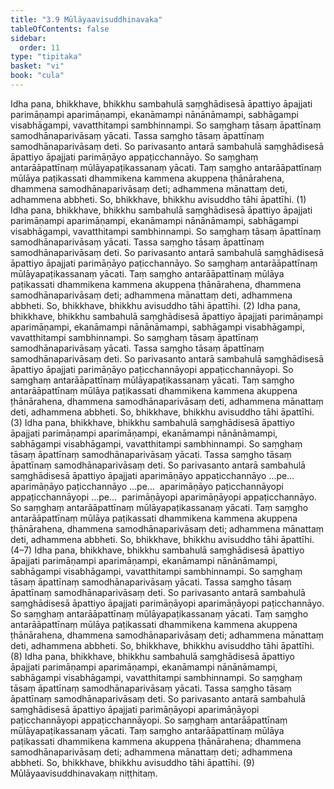 ```yaml
---
title: "3.9 Mūlāyaavisuddhinavaka"
tableOfContents: false
sidebar:
  order: 11
type: "tipitaka"
basket: "vi"
book: "cula"
---
```



<DynamicBreadcrumb />

<Division number="182" book="cula">

<Paragraph number="757" book="cula">
Idha pana, bhikkhave, bhikkhu sambahulā saṃghādisesā āpattiyo āpajjati parimāṇampi aparimāṇampi, ekanāmampi nānānāmampi, sabhāgampi visabhāgampi, vavatthitampi sambhinnampi. So saṃghaṃ tāsaṃ āpattīnaṃ samodhānaparivāsaṃ yācati. Tassa saṃgho tāsaṃ āpattīnaṃ samodhānaparivāsaṃ deti. So parivasanto antarā sambahulā saṃghādisesā āpattiyo āpajjati parimāṇāyo appaṭicchannāyo. So saṃghaṃ antarāāpattīnaṃ mūlāyapaṭikassanaṃ yācati. Taṃ saṃgho antarāāpattīnaṃ mūlāya paṭikassati dhammikena kammena akuppena ṭhānārahena, dhammena samodhānaparivāsaṃ deti; adhammena mānattaṃ deti, adhammena abbheti. So, bhikkhave, bhikkhu avisuddho tāhi āpattīhi. (1)
</Paragraph>

<Paragraph number="758" book="cula">
Idha pana, bhikkhave, bhikkhu sambahulā saṃghādisesā āpattiyo āpajjati parimāṇampi aparimāṇampi, ekanāmampi nānānāmampi, sabhāgampi visabhāgampi, vavatthitampi sambhinnampi. So saṃghaṃ tāsaṃ āpattīnaṃ samodhānaparivāsaṃ yācati. Tassa saṃgho tāsaṃ āpattīnaṃ samodhānaparivāsaṃ deti. So parivasanto antarā sambahulā saṃghādisesā āpattiyo āpajjati parimāṇāyo paṭicchannāyo. So saṃghaṃ antarāāpattīnaṃ mūlāyapaṭikassanaṃ yācati. Taṃ saṃgho antarāāpattīnaṃ mūlāya paṭikassati dhammikena kammena akuppena ṭhānārahena, dhammena samodhānaparivāsaṃ deti; adhammena mānattaṃ deti, adhammena abbheti. So, bhikkhave, bhikkhu avisuddho tāhi āpattīhi. (2)
</Paragraph>

<Paragraph number="759" book="cula">
Idha pana, bhikkhave, bhikkhu sambahulā saṃghādisesā āpattiyo āpajjati parimāṇampi aparimāṇampi, ekanāmampi nānānāmampi, sabhāgampi visabhāgampi, vavatthitampi sambhinnampi. So saṃghaṃ tāsaṃ āpattīnaṃ samodhānaparivāsaṃ yācati. Tassa saṃgho tāsaṃ āpattīnaṃ samodhānaparivāsaṃ deti. So parivasanto antarā sambahulā saṃghādisesā āpattiyo āpajjati parimāṇāyo paṭicchannāyopi appaṭicchannāyopi. So saṃghaṃ antarāāpattīnaṃ mūlāyapaṭikassanaṃ yācati. Taṃ saṃgho antarāāpattīnaṃ mūlāya paṭikassati dhammikena kammena akuppena ṭhānārahena, dhammena samodhānaparivāsaṃ deti, adhammena mānattaṃ deti, adhammena abbheti. So, bhikkhave, bhikkhu avisuddho tāhi āpattīhi. (3)
</Paragraph>

<Paragraph number="760" book="cula">
Idha pana, bhikkhave, bhikkhu sambahulā saṃghādisesā āpattiyo āpajjati parimāṇampi aparimāṇampi, ekanāmampi nānānāmampi, sabhāgampi visabhāgampi, vavatthitampi sambhinnampi. So saṃghaṃ tāsaṃ āpattīnaṃ samodhānaparivāsaṃ yācati. Tassa saṃgho tāsaṃ āpattīnaṃ samodhānaparivāsaṃ deti. So parivasanto antarā sambahulā saṃghādisesā āpattiyo āpajjati aparimāṇāyo appaṭicchannāyo …pe…  aparimāṇāyo paṭicchannāyo …pe…  aparimāṇāyo paṭicchannāyopi appaṭicchannāyopi …pe…  parimāṇāyopi aparimāṇāyopi appaṭicchannāyo. So saṃghaṃ antarāāpattīnaṃ mūlāyapaṭikassanaṃ yācati. Taṃ saṃgho antarāāpattīnaṃ mūlāya paṭikassati dhammikena kammena akuppena ṭhānārahena, dhammena samodhānaparivāsaṃ deti; adhammena mānattaṃ deti, adhammena abbheti. So, bhikkhave, bhikkhu avisuddho tāhi āpattīhi. (4–7)
</Paragraph>

<Paragraph number="761" book="cula">
Idha pana, bhikkhave, bhikkhu sambahulā saṃghādisesā āpattiyo āpajjati parimāṇampi aparimāṇampi, ekanāmampi nānānāmampi, sabhāgampi visabhāgampi, vavatthitampi sambhinnampi. So saṃghaṃ tāsaṃ āpattīnaṃ samodhānaparivāsaṃ yācati. Tassa saṃgho tāsaṃ āpattīnaṃ samodhānaparivāsaṃ deti. So parivasanto antarā sambahulā saṃghādisesā āpattiyo āpajjati parimāṇāyopi aparimāṇāyopi paṭicchannāyo. So saṃghaṃ antarāāpattīnaṃ mūlāyapaṭikassanaṃ yācati. Taṃ saṃgho antarāāpattīnaṃ mūlāya paṭikassati dhammikena kammena akuppena ṭhānārahena, dhammena samodhānaparivāsaṃ deti; adhammena mānattaṃ deti, adhammena abbheti. So, bhikkhave, bhikkhu avisuddho tāhi āpattīhi. (8)
</Paragraph>

<Paragraph number="762" book="cula">
Idha pana, bhikkhave, bhikkhu sambahulā saṃghādisesā āpattiyo āpajjati parimāṇampi aparimāṇampi, ekanāmampi nānānāmampi, sabhāgampi visabhāgampi, vavatthitampi sambhinnampi. So saṃghaṃ tāsaṃ āpattīnaṃ samodhānaparivāsaṃ yācati. Tassa saṃgho tāsaṃ āpattīnaṃ samodhānaparivāsaṃ deti. So parivasanto antarā sambahulā saṃghādisesā āpattiyo āpajjati parimāṇāyopi aparimāṇāyopi paṭicchannāyopi appaṭicchannāyopi. So saṃghaṃ antarāāpattīnaṃ mūlāyapaṭikassanaṃ yācati. Taṃ saṃgho antarāāpattīnaṃ mūlāya paṭikassati dhammikena kammena akuppena ṭhānārahena; dhammena samodhānaparivāsaṃ deti; adhammena mānattaṃ deti; adhammena abbheti. So, bhikkhave, bhikkhu avisuddho tāhi āpattīhi. (9)

</Paragraph>
</Division>

<Paragraph number="763" type="center" book="cula">
Mūlāyaavisuddhinavakaṃ niṭṭhitaṃ.
</Paragraph>